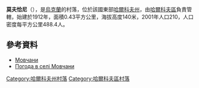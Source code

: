 {{coord|49|55|11|N|36|17|58|E|scale:100000_region:UA|display=title}}

'''莫夫恰尼'''（{{lang-uk|Мовчани}}），是[[烏克蘭|烏克蘭]]的村落，位於該國東部[[哈爾科夫州|哈爾科夫州]]，由[[哈爾科夫區|哈爾科夫區]]負責管轄，始建於1912年，面積0.43平方公里，海拔高度140米，2001年人口210，人口密度每平方公里488.4人。

==參考資料==
* [http://w1.c1.rada.gov.ua/pls/z7502/A005?rdat1=09.01.2009&rf7571=34086 Мовчани]{{dead link|date=2018年4月 |bot=InternetArchiveBot |fix-attempted=yes }}
* [http://weather.in.ua/ua/har'kovskaja/16118 Погода в селі Мовчани] {{Wayback|url=http://weather.in.ua/ua/har%27kovskaja/16118 |date=20160323023654 }}

{{DEFAULTSORT:Мовчани}}
[[Category:哈爾科夫州村落|Category:哈爾科夫州村落]]
[[Category:哈爾科夫區村落|Category:哈爾科夫區村落]]


{{Kharkiv-geo-stub}}